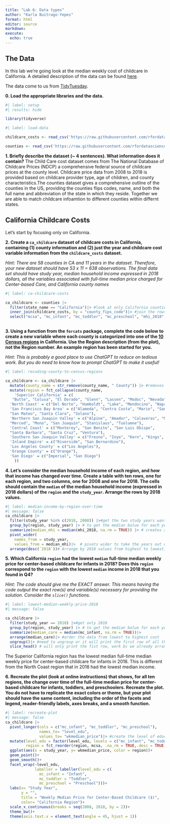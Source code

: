 ```yaml
---
title: "Lab 6: Data types"
author: "Karla Buitrago-Yepes"
format: html
editor: source
markdown:
execute: 
  echo: true
---
```


## The Data

In this lab we're going look at the median weekly cost of childcare in California. A detailed description of the data can be found [here](https://github.com/rfordatascience/tidytuesday/blob/master/data/2023/2023-05-09/readme.md).

The data come to us from [TidyTuesday](https://github.com/rfordatascience/tidytuesday).

**0. Load the appropriate libraries and the data.**

```r
#| label: setup
#| results: hide

library(tidyverse)
```

```r
#| label: load-data

childcare_costs <- read_csv('https://raw.githubusercontent.com/rfordatascience/tidytuesday/master/data/2023/2023-05-09/childcare_costs.csv')

counties <- read_csv('https://raw.githubusercontent.com/rfordatascience/tidytuesday/master/data/2023/2023-05-09/counties.csv')
```

**1. Briefly describe the dataset (\~ 4 sentences). What information does it contain?** The Child Care cost dataset comes from The National Database of Childcare Prices (NDCP) a comprehensive federal source of childcare prices at the county level. Childcare price data from 2008 to 2018 is provided based on childcare provider type, age of children, and county characteristics.The counties dataset gives a comprehensive outline of the counties in the US, providing the counties flips codes, name, and both the full name and abbreviation of the state in which they reside. Together we are able to match childcare infoamtion to different counties within differnt states.

## California Childcare Costs

Let's start by focusing only on California.

**2. Create a `ca_childcare` dataset of childcare costs in California, containing (1) county information and (2) just the year and childcare cost variable information from the `childcare_costs` dataset.**

*Hint: There are 58 counties in CA and 11 years in the dataset. Therefore, your new dataset should have 53 x 11 = 638 observations. The final data set should have study year, median household income expressed in 2018 dollars, all the variables associated with full-time median price charged for Center-based Care, and California county names*

```r
#| label: ca-childcare-costs

ca_childcare <- counties |>
  filter(state_name == "California")|> #look at only California counties
  inner_join(childcare_costs, by = "county_fips_code")|> #join the rows in costs that match the fips codes only from CA selected above
  select("mcsa", "mc_infant", "mc_toddler", "mc_preschool", "mhi_2018", "study_year","county_name", "state_name", "county_fips_code") # keep only the variables requested
  
```

**3. Using a function from the `forcats` package, complete the code below to create a new variable where each county is categorized into one of the [10 Census regions](https://census.ca.gov/regions/) in California. Use the Region description (from the plot), not the Region number. An example region has been started for you.**

*Hint: This is probably a good place to use ChatGPT to reduce on tedious work. But you do need to know how to prompt ChatGPT to make it useful!*

```r
#| label: recoding-county-to-census-regions

ca_childcare <- ca_childcare |> 
  mutate(county_name = str_remove(county_name, " County")) |> #removes the space and county from the names in the county_name variable
  mutate(region = fct_collapse(county_name,
    'Superior California' = c(
   "Butte", "Colusa", "El Dorado", "Glenn", "Lassen", "Modoc", "Nevada","Placer", "Plumas", "Sacramento", "Shasta", "Sierra", "Siskiyou","Sutter", "Tehama", "Yolo", "Yuba"),
  'North Coast' = c("Del Norte", "Humboldt", "Lake", "Mendocino", "Napa", "Sonoma", "Trinity"),
  'San Francisco Bay Area' = c("Alameda", "Contra Costa", "Marin", "San Francisco", 
  "San Mateo", "Santa Clara", "Solano"),
  'Northern San Joaquin Valley' = c("Alpine", "Amador", "Calaveras", "Madera", "Mariposa", 
  "Merced", "Mono", "San Joaquin", "Stanislaus", "Tuolumne"),
  'Central Coast' = c("Monterey", "San Benito", "San Luis Obispo", 
  "Santa Barbara", "Santa Cruz", "Ventura"),
  'Southern San Joaquin Valley' = c("Fresno", "Inyo", "Kern", "Kings", "Tulare"),
  'Inland Empire' = c("Riverside", "San Bernardino"),
  'Los Angeles County' = c("Los Angeles"),
  'Orange County' = c("Orange"),
  'San Diego' = c("Imperial", "San Diego")
    ))
```

**4. Let's consider the median household income of each region, and how that income has changed over time. Create a table with ten rows, one for each region, and two columns, one for 2008 and one for 2018. The cells should contain the `median` of the median household income (expressed in 2018 dollars) of the `region` and the `study_year`. Arrange the rows by 2018 values.**

```r
#| label: median-income-by-region-over-time
#| message: false
ca_childcare |>
  filter(study_year %in% c(2018, 2008)) |>#get the two study years wanted
  group_by(region, study_year) |> # to get the median balue for each year and region
  summarize(median_mhi = median(mhi_2018, na.rm = TRUE)) |> # creates a variable for the median of 2018 income grouped by what assigned above
  pivot_wider(
    names_from = study_year,
    values_from = median_mhi)|>  # pivots wider to take the years out of a variable and make it their own
  arrange(desc(`2018`))# Arrange by 2018 values from highest to lowest, NEED BACK TICKS bc its a numeric column name
```

**5. Which California `region` had the lowest `median` full-time median weekly price for center-based childcare for infants in 2018? Does this `region` correspond to the `region` with the lowest `median` income in 2018 that you found in Q4?**

*Hint: The code should give me the EXACT answer. This means having the code output the exact row(s) and variable(s) necessary for providing the solution. Consider the `slice()` functions.*

```r
#| label: lowest-median-weekly-price-2018
#| message: false

ca_childcare |>
  filter(study_year == 2018) |>#get only 2018
  group_by(region, study_year) |> # to get the median balue for each year and region
  summarize(median_care = median(mc_infant, na.rm = TRUE))|>
  arrange(median_care)|> #order the data from lowest to highest cost
  ungroup()|> #need to ungroup or it will print the first row of all the groups aka all of them
  slice_head() # will only print the fist row, work bc we already arranged them

```

The Superior California region has the lowest median full-time median weekly price for center-based childcare for infants in 2018. This is different from the North Coast region that in 2018 had the lowest median income.

**6. Recreate the plot (look at online instructions) that shows, for all ten regions, the change over time of the full-time median price for center-based childcare for infants, toddlers, and preschoolers. Recreate the plot. You do not have to replicate the exact colors or theme, but your plot should have the same content, including the order of the facets and legend, reader-friendly labels, axes breaks, and a smooth function.**

```r
#| label: recreate-plot
#| message: false
ca_childcare |>
  pivot_longer(cols = c("mc_infant", "mc_toddler", "mc_preschool"), 
               names_to= "level_edu", 
               values_to= "wkmedian_price")|> #create the level of education, and median weekly price variables
  mutate(level_edu = factor(level_edu, levels = c("mc_infant", "mc_toddler", "mc_preschool")),
         region = fct_reorder(region, mcsa, .na_rm = TRUE,.desc = TRUE))|>
  ggplot(aes(x = study_year, y= wkmedian_price, color = region))+
  geom_point()+
  geom_smooth()+
  facet_wrap(~level_edu,
             labeller = labeller(level_edu = c(
               mc_infant = "Infant",
               mc_toddler = "Toddler",
               mc_preschool = "Preschool")))+
  labs(x= "Study Year",
       y = "",
       title = "Weekly Median Price for Center-Based Childcare ($)",
       color= "California Region")+
  scale_x_continuous(breaks = seq(2008, 2018, by = 2))+
  theme_bw()+
  theme(axis.text.x = element_text(angle = 45, hjust = 1))
  



```
